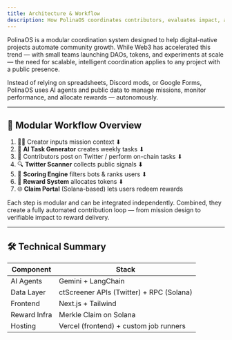 ```yaml
---
title: Architecture & Workflow
description: How PolinaOS coordinates contributors, evaluates impact, and automates rewards.
---
```


PolinaOS is a modular coordination system designed to help digital-native projects automate community growth. While Web3 has accelerated this trend — with small teams launching DAOs, tokens, and experiments at scale — the need for scalable, intelligent coordination applies to any project with a public presence.

Instead of relying on spreadsheets, Discord mods, or Google Forms, PolinaOS uses AI agents and public data to manage missions, monitor performance, and allocate rewards — autonomously.

---

## 🔁 Modular Workflow Overview

1. 🧑‍💻 Creator inputs mission context
   ⬇
2. 🤖 **AI Task Generator** creates weekly tasks
   ⬇
3. 🧵 Contributors post on Twitter / perform on-chain tasks
   ⬇
4. 🔍 **Twitter Scanner** collects public signals
   ⬇
5. 🧠 **Scoring Engine** filters bots & ranks users
   ⬇
6. 🎯 **Reward System** allocates tokens
   ⬇
7. 🌐 **Claim Portal** (Solana-based) lets users redeem rewards

Each step is modular and can be integrated independently. Combined, they create a fully automated contribution loop — from mission design to verifiable impact to reward delivery.

---

## 🛠️ Technical Summary

| Component | Stack |
|----------|-------|
| AI Agents | Gemini + LangChain |
| Data Layer | ctScreener APIs (Twitter) + RPC (Solana) |
| Frontend | Next.js + Tailwind |
| Reward Infra | Merkle Claim on Solana |
| Hosting | Vercel (frontend) + custom job runners |
